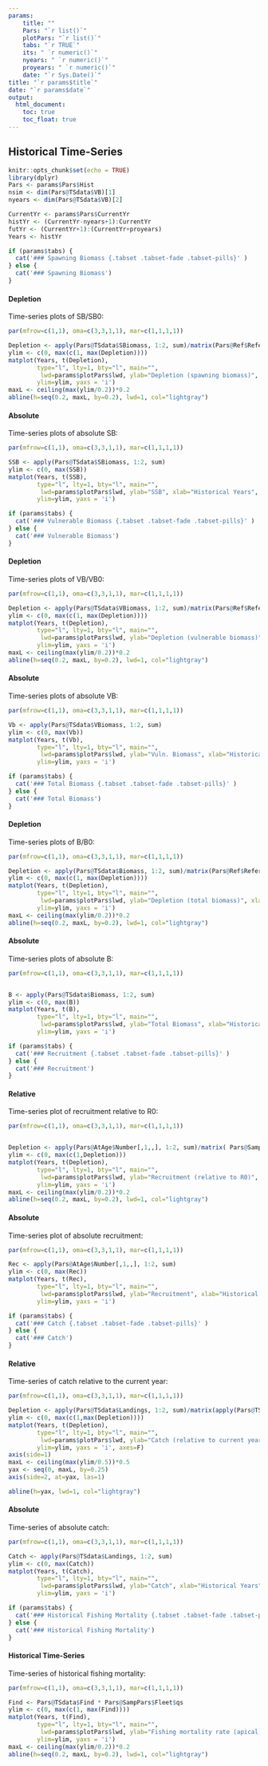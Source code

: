 ```yaml
---
params: 
    title: ""
    Pars: "`r list()`"
    plotPars: "`r list()`"
    tabs: "`r TRUE`"
    its: " `r numeric()`"
    nyears: " `r numeric()`"
    proyears: " `r numeric()`"
    date: "`r Sys.Date()`"
title: "`r params$title`"
date: "`r params$date`"
output:
  html_document:
    toc: true
    toc_float: true
---
```


## Historical Time-Series
```r
knitr::opts_chunk$set(echo = TRUE)
library(dplyr)
Pars <- params$Pars$Hist
nsim <- dim(Pars@TSdata$VB)[1]
nyears <- dim(Pars@TSdata$VB)[2]

CurrentYr <- params$Pars$CurrentYr
histYr <- (CurrentYr-nyears+1):CurrentYr
futYr <- (CurrentYr+1):(CurrentYr+proyears)
Years <- histYr

```



```r
if (params$tabs) {
  cat('### Spawning Biomass {.tabset .tabset-fade .tabset-pills}' )
} else {
  cat('### Spawning Biomass')
}
```

#### Depletion 
Time-series plots of SB/SB0:

```r
par(mfrow=c(1,1), oma=c(3,3,1,1), mar=c(1,1,1,1))

Depletion <- apply(Pars@TSdata$SBiomass, 1:2, sum)/matrix(Pars@Ref$ReferencePoints$SSB0, nrow=nsim, ncol=nyears)
ylim <- c(0, max(c(1, max(Depletion))))
matplot(Years, t(Depletion),
        type="l", lty=1, bty="l", main="", 
         lwd=params$plotPars$lwd, ylab="Depletion (spawning biomass)", xlab="Historical Years", las=1, xpd=NA,
        ylim=ylim, yaxs = 'i')
maxL <- ceiling(max(ylim/0.2))*0.2
abline(h=seq(0.2, maxL, by=0.2), lwd=1, col="lightgray")
```


#### Absolute
Time-series plots of absolute SB:

```r
par(mfrow=c(1,1), oma=c(3,3,1,1), mar=c(1,1,1,1))

SSB <- apply(Pars@TSdata$SBiomass, 1:2, sum)
ylim <- c(0, max(SSB))
matplot(Years, t(SSB),
        type="l", lty=1, bty="l", main="", 
         lwd=params$plotPars$lwd, ylab="SSB", xlab="Historical Years", las=1, xpd=NA,
        ylim=ylim, yaxs = 'i')
```



```r
if (params$tabs) {
  cat('### Vulnerable Biomass {.tabset .tabset-fade .tabset-pills}' )
} else {
  cat('### Vulnerable Biomass')
}
```

#### Depletion 
Time-series plots of VB/VB0:

```r
par(mfrow=c(1,1), oma=c(3,3,1,1), mar=c(1,1,1,1))

Depletion <- apply(Pars@TSdata$VBiomass, 1:2, sum)/matrix(Pars@Ref$ReferencePoints$VB0, nrow=nsim, ncol=nyears)
ylim <- c(0, max(c(1, max(Depletion))))
matplot(Years, t(Depletion),
        type="l", lty=1, bty="l", main="", 
         lwd=params$plotPars$lwd, ylab="Depletion (vulnerable biomass)", xlab="Historical Years", las=1, xpd=NA,
        ylim=ylim, yaxs = 'i')
maxL <- ceiling(max(ylim/0.2))*0.2
abline(h=seq(0.2, maxL, by=0.2), lwd=1, col="lightgray")
```


#### Absolute
Time-series plots of absolute VB:

```r
par(mfrow=c(1,1), oma=c(3,3,1,1), mar=c(1,1,1,1))

Vb <- apply(Pars@TSdata$VBiomass, 1:2, sum)
ylim <- c(0, max(Vb))
matplot(Years, t(Vb),
        type="l", lty=1, bty="l", main="", 
         lwd=params$plotPars$lwd, ylab="Vuln. Biomass", xlab="Historical Years", las=1, xpd=NA,
        ylim=ylim, yaxs = 'i')
```


```r
if (params$tabs) {
  cat('### Total Biomass {.tabset .tabset-fade .tabset-pills}' )
} else {
  cat('### Total Biomass')
}
```

#### Depletion
Time-series plots of B/B0:

```r
par(mfrow=c(1,1), oma=c(3,3,1,1), mar=c(1,1,1,1))

Depletion <- apply(Pars@TSdata$Biomass, 1:2, sum)/matrix(Pars@Ref$ReferencePoints$B0, nrow=nsim, ncol=nyears)
ylim <- c(0, max(c(1, max(Depletion))))
matplot(Years, t(Depletion),
        type="l", lty=1, bty="l", main="", 
         lwd=params$plotPars$lwd, ylab="Depletion (total biomass)", xlab="Historical Years", las=1, xpd=NA,
        ylim=ylim, yaxs = 'i')
maxL <- ceiling(max(ylim/0.2))*0.2
abline(h=seq(0.2, maxL, by=0.2), lwd=1, col="lightgray")
```

#### Absolute
Time-series plots of absolute B:

```r
par(mfrow=c(1,1), oma=c(3,3,1,1), mar=c(1,1,1,1))


B <- apply(Pars@TSdata$Biomass, 1:2, sum)
ylim <- c(0, max(B))
matplot(Years, t(B),
        type="l", lty=1, bty="l", main="", 
         lwd=params$plotPars$lwd, ylab="Total Biomass", xlab="Historical Years", las=1, xpd=NA,
        ylim=ylim, yaxs = 'i')

```


```r
if (params$tabs) {
  cat('### Recruitment {.tabset .tabset-fade .tabset-pills}' )
} else {
  cat('### Recruitment')
}
```

#### Relative
Time-series plot of recruitment relative to R0:

```r
par(mfrow=c(1,1), oma=c(3,3,1,1), mar=c(1,1,1,1))


Depletion <- apply(Pars@AtAge$Number[,1,,], 1:2, sum)/matrix( Pars@SampPars$Stock$R0, nrow=nsim, ncol=nyears)
ylim <- c(0, max(c(1,Depletion)))
matplot(Years, t(Depletion),
        type="l", lty=1, bty="l", main="", 
         lwd=params$plotPars$lwd, ylab="Recruitment (relative to R0)", xlab="Historical Years", las=1, xpd=NA,
        ylim=ylim, yaxs = 'i')
maxL <- ceiling(max(ylim/0.2))*0.2
abline(h=seq(0.2, maxL, by=0.2), lwd=1, col="lightgray")
```

#### Absolute
Time-series plot of absolute recruitment:

```r
par(mfrow=c(1,1), oma=c(3,3,1,1), mar=c(1,1,1,1))

Rec <- apply(Pars@AtAge$Number[,1,,], 1:2, sum)
ylim <- c(0, max(Rec))
matplot(Years, t(Rec),
        type="l", lty=1, bty="l", main="", 
         lwd=params$plotPars$lwd, ylab="Recruitment", xlab="Historical Years", las=1, xpd=NA,
        ylim=ylim, yaxs = 'i')

```


```r
if (params$tabs) {
  cat('### Catch {.tabset .tabset-fade .tabset-pills}' )
} else {
  cat('### Catch')
}
```

#### Relative
Time-series of catch relative to the current year:

```r
par(mfrow=c(1,1), oma=c(3,3,1,1), mar=c(1,1,1,1))

Depletion <- apply(Pars@TSdata$Landings, 1:2, sum)/matrix(apply(Pars@TSdata$Landings[,nyears,], 1, sum), nrow=nsim, ncol=nyears)
ylim <- c(0, max(c(1,max(Depletion))))
matplot(Years, t(Depletion),
        type="l", lty=1, bty="l", main="", 
         lwd=params$plotPars$lwd, ylab="Catch (relative to current year)", xlab="Historical Years", las=1, xpd=NA,
        ylim=ylim, yaxs = 'i', axes=F)
axis(side=1)
maxL <- ceiling(max(ylim/0.5))*0.5
yax <- seq(0, maxL, by=0.25)
axis(side=2, at=yax, las=1)

abline(h=yax, lwd=1, col="lightgray")

```

#### Absolute 
Time-series of absolute catch:

```r
par(mfrow=c(1,1), oma=c(3,3,1,1), mar=c(1,1,1,1))

Catch <- apply(Pars@TSdata$Landings, 1:2, sum)
ylim <- c(0, max(Catch))
matplot(Years, t(Catch),
        type="l", lty=1, bty="l", main="", 
         lwd=params$plotPars$lwd, ylab="Catch", xlab="Historical Years", las=1, xpd=NA,
        ylim=ylim, yaxs = 'i')

```



```r
if (params$tabs) {
  cat('### Historical Fishing Mortality {.tabset .tabset-fade .tabset-pills}' )
} else {
  cat('### Historical Fishing Mortality')
}
```

#### Historical Time-Series
Time-series of historical fishing mortality:

```r
par(mfrow=c(1,1), oma=c(3,3,1,1), mar=c(1,1,1,1))

Find <- Pars@TSdata$Find * Pars@SampPars$Fleet$qs
ylim <- c(0, max(c(1, max(Find))))
matplot(Years, t(Find),
        type="l", lty=1, bty="l", main="", 
         lwd=params$plotPars$lwd, ylab="Fishing mortality rate (apical)", xlab="Historical Years", las=1, xpd=NA,
        ylim=ylim, yaxs = 'i')
maxL <- ceiling(max(ylim/0.2))*0.2
abline(h=seq(0.2, maxL, by=0.2), lwd=1, col="lightgray")
```

